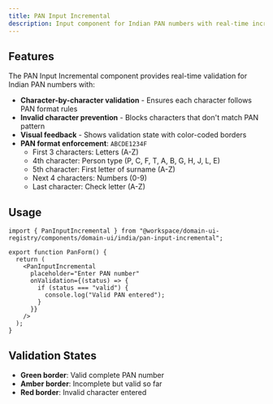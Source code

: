 ```yaml
---
title: PAN Input Incremental
description: Input component for Indian PAN numbers with real-time incremental validation
---
```



<PanInputIncrementalDemo />

## Features

The PAN Input Incremental component provides real-time validation for Indian PAN numbers with:

- **Character-by-character validation** - Ensures each character follows PAN format rules
- **Invalid character prevention** - Blocks characters that don't match PAN pattern
- **Visual feedback** - Shows validation state with color-coded borders
- **PAN format enforcement**: `ABCDE1234F`
  - First 3 characters: Letters (A-Z)
  - 4th character: Person type (P, C, F, T, A, B, G, H, J, L, E)
  - 5th character: First letter of surname (A-Z)
  - Next 4 characters: Numbers (0-9)
  - Last character: Check letter (A-Z)

## Usage

```tsx
import { PanInputIncremental } from "@workspace/domain-ui-registry/components/domain-ui/india/pan-input-incremental";

export function PanForm() {
  return (
    <PanInputIncremental
      placeholder="Enter PAN number"
      onValidation={(status) => {
        if (status === "valid") {
          console.log("Valid PAN entered");
        }
      }}
    />
  );
}
```

## Validation States

- **Green border**: Valid complete PAN number
- **Amber border**: Incomplete but valid so far
- **Red border**: Invalid character entered